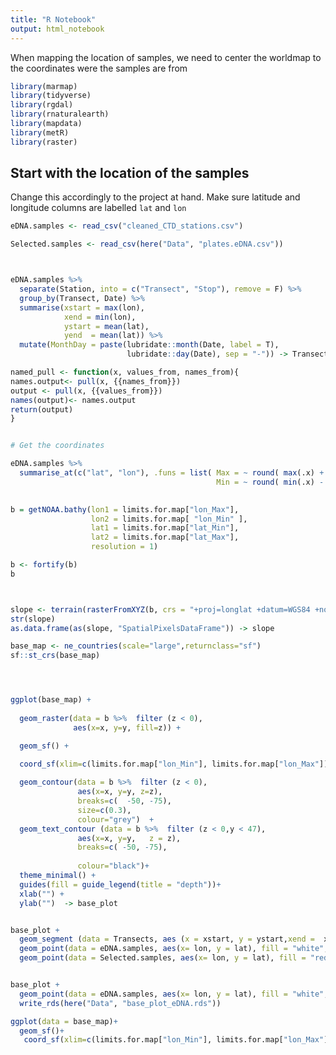 ```yaml
---
title: "R Notebook"
output: html_notebook
---
```


When mapping the location of samples, we need to center the worldmap to the coordinates were the samples are from



```r
library(marmap)
library(tidyverse)
library(rgdal)
library(rnaturalearth)
library(mapdata)
library(metR)
library(raster)
```


## Start with the location of the samples

Change this accordingly to the project at hand. Make sure latitude and longitude columns are labelled `lat` and `lon`

```r

eDNA.samples <- read_csv("cleaned_CTD_stations.csv")

Selected.samples <- read_csv(here("Data", "plates.eDNA.csv"))



eDNA.samples %>% 
  separate(Station, into = c("Transect", "Stop"), remove = F) %>% 
  group_by(Transect, Date) %>% 
  summarise(xstart = max(lon),
            xend = min(lon),
            ystart = mean(lat),
            yend  = mean(lat)) %>% 
  mutate(MonthDay = paste(lubridate::month(Date, label = T), 
                          lubridate::day(Date), sep = "-")) -> Transects

named_pull <- function(x, values_from, names_from){
names.output<- pull(x, {{names_from}})
output <- pull(x, {{values_from}})
names(output)<- names.output
return(output)
}


# Get the coordinates

eDNA.samples %>% 
  summarise_at(c("lat", "lon"), .funs = list( Max = ~ round( max(.x) + 1,0) ,
                                              Min = ~ round( min(.x) - 1,0))) %>% pivot_longer(cols = everything(),names_to = "Corner",
                                                                                               values_to = "Coordinates") %>% named_pull(Coordinates, Corner) -> limits.for.map


```


```r
b = getNOAA.bathy(lon1 = limits.for.map["lon_Max"],
                  lon2 = limits.for.map[ "lon_Min" ],
                  lat1 = limits.for.map["lat_Min"], 
                  lat2 = limits.for.map["lat_Max"], 
                  resolution = 1)

b <- fortify(b)
b



slope <- terrain(rasterFromXYZ(b, crs = "+proj=longlat +datum=WGS84 +no_defs"), opt = "slope")
str(slope)
as.data.frame(as(slope, "SpatialPixelsDataFrame")) -> slope
```

```r




base_map <- ne_countries(scale="large",returnclass="sf")
sf::st_crs(base_map)




ggplot(base_map) +
  
  geom_raster(data = b %>%  filter (z < 0),
              aes(x=x, y=y, fill=z)) + 

  geom_sf() +
  
  coord_sf(xlim=c(limits.for.map["lon_Min"], limits.for.map["lon_Max"]),ylim=c(limits.for.map["lat_Min"], limits.for.map["lat_Max"]),expand=F) +

  geom_contour(data = b %>%  filter (z < 0), 
               aes(x=x, y=y, z=z),
               breaks=c(  -50, -75),
               size=c(0.3),
               colour="grey")  +
  geom_text_contour (data = b %>%  filter (z < 0,y < 47), 
               aes(x=x, y=y,   z = z),
               breaks=c( -50, -75),
              
               colour="black")+
  theme_minimal() +
  guides(fill = guide_legend(title = "depth"))+
  xlab("") +
  ylab("")  -> base_plot


base_plot +
  geom_segment (data = Transects, aes (x = xstart, y = ystart,xend =  xend,yend =  yend, group = Transect)) +
  geom_point(data = eDNA.samples, aes(x= lon, y = lat), fill = "white", shape = 21, color = "black", size = 1) +
  geom_point(data = Selected.samples, aes(x= lon, y = lat), fill = "red", shape = 21, color = "black", size = 1)


base_plot +
  geom_point(data = eDNA.samples, aes(x= lon, y = lat), fill = "white", shape = 21, color = "black", size = 1) %>% 
  write_rds(here("Data", "base_plot_eDNA.rds"))
```

```r
ggplot(data = base_map)+
  geom_sf()+
   coord_sf(xlim=c(limits.for.map["lon_Min"], limits.for.map["lon_Max"]),ylim=c(limits.for.map["lat_Min"], limits.for.map["lat_Max"]),expand=F)
```

